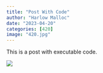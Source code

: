 ```yaml
---
title: "Post With Code"
author: "Harlow Malloc"
date: "2023-04-20"
categories: [420]
image: "420.jpg"
---
```


This is a post with executable code.

![](420.jpg)